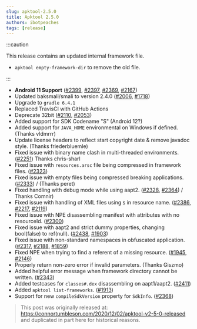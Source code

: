 ```yaml
---
slug: apktool-2.5.0
title: Apktool 2.5.0
authors: ibotpeaches
tags: [release]
---
```


:::caution

This release contains an updated internal framework file.

- `apktool empty-framework-dir` to remove the old file.

:::

- **Android 11 Support** ([#2399](https://github.com/iBotPeaches/Apktool/issues/2399), [#2397](https://github.com/iBotPeaches/Apktool/issues/2397), [#2369](https://github.com/iBotPeaches/Apktool/issues/2369), [#2167](https://github.com/iBotPeaches/Apktool/issues/2167))
- Updated baksmali/smali to version 2.4.0 ([#2006](https://github.com/iBotPeaches/Apktool/issues/2006), [#1718](https://github.com/iBotPeaches/Apktool/issues/1718))
- Upgrade to `gradle 6.4.1`
- Replaced TravisCI with GitHub Actions
- Deprecate 32bit ([#2110](https://github.com/iBotPeaches/Apktool/issues/2210), [#2053](https://github.com/iBotPeaches/Apktool/issues/2053))
- Added support for SDK Codename "S" (Android 12?)
- Added support for `JAVA_HOME` environmental on Windows if defined. (Thanks vldmrrr)
- Update license headers to reflect start copyright date & remove javadoc style. (Thanks friederbluemle)
- Fixed issue with binary name clash in multi-threaded environments. ([#2251](https://github.com/iBotPeaches/Apktool/issues/2251)) Thanks chris-sharl
- Fixed issue with `resources.arsc` file being compressed in framework files. ([#2323](https://github.com/iBotPeaches/Apktool/issues/2323))
- Fixed issue with empty files being compressed breaking applications. ([#2333](https://github.com/iBotPeaches/Apktool/issues/2333)) / (Thanks peret)
- Fixed handling with debug mode while using aapt2. ([#2328](https://github.com/iBotPeaches/Apktool/issues/2328), [#2364](https://github.com/iBotPeaches/Apktool/issues/2364)) / Thanks Comnir)
- Fixed issue with handling of XML files using `$` in resource name. ([#2386](https://github.com/iBotPeaches/Apktool/issues/2386), [#2217](https://github.com/iBotPeaches/Apktool/issues/2271), [#2119](https://github.com/iBotPeaches/Apktool/issues/2119))
- Fixed issue with NPE disassembling manifest with attributes with no resourceId. ([#2300](https://github.com/iBotPeaches/Apktool/issues/2300))
- Fixed issue with aapt2 and strict dummy properties, changing bool(false) to ref(null). ([#2438](https://github.com/iBotPeaches/Apktool/issues/2438), [#1903](https://github.com/iBotPeaches/Apktool/issues/1903))
- Fixed issue with non-standard namespaces in obfuscated application. ([#2317](https://github.com/iBotPeaches/Apktool/issues/2317), [#2188](https://github.com/iBotPeaches/Apktool/issues/2188), [#1859](https://github.com/iBotPeaches/Apktool/issues/1859))
- Fixed NPE when trying to find a referent of a missing resource. ([#1945](https://github.com/iBotPeaches/Apktool/issues/1945), [#2146](https://github.com/iBotPeaches/Apktool/issues/2146))
- Properly return non-zero error if invalid parameters. (Thanks Giszmo)
- Added helpful error message when framework directory cannot be written. ([#2343](https://github.com/iBotPeaches/Apktool/issues/2343))
- Added testcases for `classes#.dex` disassembling on aapt1/aapt2. ([#2411](https://github.com/iBotPeaches/Apktool/issues/2411))
- Added `apktool list-frameworks`. ([#1913](https://github.com/iBotPeaches/Apktool/issues/1913))
- Support for new `compileSdkVersion` property for `SdkInfo`. ([#2368](https://github.com/iBotPeaches/Apktool/issues/2368))

> This post was originally released at: https://connortumbleson.com/2020/12/02/apktool-v2-5-0-released and duplicated in part here for historical reasons.
